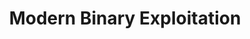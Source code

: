 ---
credit:
- SIGPwny
featured: false
slides: modern_binary_exploitation.pdf
tags:
- pwn
- stack exploitation
- dynamic analysis
time_start: 2017-11-16T18:00:00.000000-06:00
title: Modern Binary Exploitation
week_number: 11
---